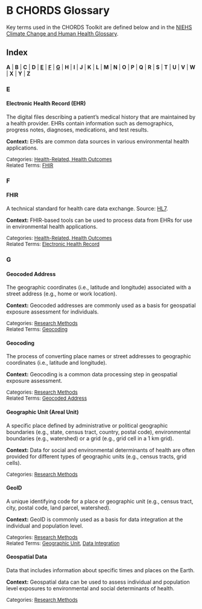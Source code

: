 # **B** CHORDS Glossary {#chords-glossary .unnumbered}

Key terms used in the CHORDS Toolkit are defined below and in the [NIEHS Climate Change and Human Health Glossary](https://tools.niehs.nih.gov/cchhglossary/).

## Index {.unnumbered .unlisted}

**A** | **B** | **C** | **D** | [**E**](#def-e) | [**F**](#def-f) | [**G**](#def-g) | **H** | **I** | **J** | **K** | **L** | **M** | **N** | **O** | **P** | **Q** | **R** | **S** | **T** | **U** | **V** | **W** | **X** | **Y** | **Z**

### E {#def-e .unnumbered .unlisted}

::: glossaryterm
#### Electronic Health Record (EHR) {#def-ehr .unnumbered .unlisted}

The digital files describing a patient's medical history that are maintained by a health provider. EHRs contain information such as demographics, progress notes, diagnoses, medications, and test results.
                                                                               
**Context:** EHRs are common data sources in various environmental health applications.

<font size ="2"> 
Categories: [Health-Related, Health Outcomes](https://tools.niehs.nih.gov/cchhglossary/?category=HRHO)   
Related Terms: [FHIR](#def-fhir) 
</font>
:::

### F {#def-f .unnumbered .unlisted}

::: glossaryterm
#### FHIR {#def-fhir .unnumbered .unlisted}

A technical standard for health care data exchange. Source: [HL7](http://hl7.org/fhir/). 
                                                                               
**Context:** FHIR-based tools can be used to process data from EHRs for use in environmental health applications.

<font size ="2"> 
Categories: [Health-Related, Health Outcomes](https://tools.niehs.nih.gov/cchhglossary/?category=HRHO)    
Related Terms: [Electronic Health Record](#def-ehr) 
</font>
:::

### G {#def-g .unnumbered .unlisted}

::: glossaryterm
#### Geocoded Address {#def-geocoded-address .unnumbered .unlisted}

The geographic coordinates (i.e., latitude and longitude) associated with a street address (e.g., home or work location).  
                                                                              
**Context:** Geocoded addresses are commonly used as a basis for geospatial exposure assessment for individuals.

<font size ="2"> 
Categories: [Research Methods](https://tools.niehs.nih.gov/cchhglossary/?category=RM)     
Related Terms: [Geocoding](#def-geocoding) 
</font>
:::

::: glossaryterm
#### Geocoding {#def-geocoding .unnumbered .unlisted}

The process of converting place names or street addresses to geographic coordinates (i.e., latitude and longitude).
                                                                               
**Context:** Geocoding is a common data processing step in geospatial exposure assessment. 

<font size ="2"> 
Categories: [Research Methods](https://tools.niehs.nih.gov/cchhglossary/?category=RM)   
Related Terms: [Geocoded Address](#def-geocoded-address) 
</font>
:::

::: glossaryterm
#### Geographic Unit (Areal Unit) {#def-geographic-unit .unnumbered .unlisted}

A specific place defined by administrative or political geographic boundaries (e.g., state, census tract, country, postal code), environmental boundaries (e.g., watershed) or a grid (e.g., grid cell in a 1 km grid).
                                                                               
**Context:** Data for social and environmental determinants of health are often provided for different types of geographic units (e.g., census tracts, grid cells).

<font size ="2"> 
Categories: [Research Methods](https://tools.niehs.nih.gov/cchhglossary/?category=RM)   
</font>
:::

::: glossaryterm
#### GeoID {#def-geoid .unnumbered .unlisted}

A unique identifying code for a place or geographic unit (e.g., census tract, city, postal code, land parcel, watershed).
                                                                               
**Context:** GeoID is commonly used as a basis for data integration at the individual and population level.

<font size ="2"> 
Categories: [Research Methods](https://tools.niehs.nih.gov/cchhglossary/?category=RM)   
Related Terms: [Geographic Unit](#def-geographic-unit), [Data Integration](https://tools.niehs.nih.gov/cchhglossary/?keyword=data+integration&termOnlySearch=true&exactSearch=true)
</font>
:::

::: glossaryterm
#### Geospatial Data {#def-geospatial-data .unnumbered .unlisted}

Data that includes information about specific times and places on the Earth.  
                                                                               
**Context:** Geospatial data can be used to assess individual and population level exposures to environmental and social determinants of health. 

<font size ="2"> 
Categories: [Research Methods](https://tools.niehs.nih.gov/cchhglossary/?category=RM)   
</font>
:::
